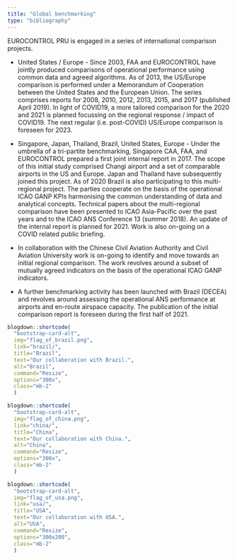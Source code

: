 ```yaml
---
title: "Global benchmarking"
type: "bibliography"
---
```


EUROCONTROL PRU is engaged in a series of international comparison projects. 

*	United States / Europe - Since 2003, FAA and EUROCONTROL have jointly produced comparisons of operational performance using common data and agreed algorithms. As of 2013, the US/Europe comparison is performed under a Memorandum of Cooperation between the United States and the European Union. The series comprises reports for 2008, 2010, 2012, 2013, 2015, and 2017 (published April 2019). In light of COVID19, a more tailored comparison for the 2020 and 2021 is planned focussing on the regional response / impact of COVID19. The next regular (i.e. post-COVID) US/Europe comparison is foreseen for 2023.

*	Singapore, Japan, Thailand, Brazil, United States, Europe - Under the umbrella of a tri-partite benchmarking, Singapore CAA, FAA, and EUROCONTROL prepared a first joint internal report in 2017. The scope of this initial study comprised Changi airport and a set of comparable airports in the US and Europe. Japan and Thailand have subsequently joined this project. As of 2020 Brazil is also participating to this multi-regional project. The parties cooperate on the basis of the operational ICAO GANP KPIs harmonising the common understanding of data and analytical concepts. Technical papers about the multi-regional comparison have been presented to ICAO Asia-Pacific over the past years and to the ICAO ANS Conference 13 (summer 2018). An update of the internal report is planned for 2021. Work is also on-going on a COVID related public briefing.  

*	In collaboration with the Chinese Civil Aviation Authority and Civil Aviation University work is on-going to identify and move towards an initial regional comparison. The work revolves around a subset of mutually agreed indicators on the basis of the operational ICAO GANP indicators.

*	A further benchmarking activity has been launched with Brazil (DECEA) and revolves around assessing the operational ANS performance at airports and en-route airspace capacity. The publication of the initial comparison report is foreseen during the first half of 2021.

<div class="col-sm-6">
<div class="container">
<div class="row">
<div class="card-deck">

```r
blogdown::shortcode(
  "bootstrap-card-alt",
  img="flag_of_brazil.png",
  link="brazil/",
  title="Brazil",
  text="Our collaboration with Brazil.", 
  alt="Brazil", 
  command="Resize", 
  options="300x", 
  class="mb-2"
  )
```

```r
blogdown::shortcode(
  "bootstrap-card-alt",
  img="flag_of_china.png",
  link="china/",
  title="China",
  text="Our collaboration with China.", 
  alt="China", 
  command="Resize", 
  options="300x", 
  class="mb-2"
  )
```

```r
blogdown::shortcode(
  "bootstrap-card-alt",
  img="flag_of_usa.png",
  link="usa/",
  title="USA",
  text="Our collaboration with USA.", 
  alt="USA", 
  command="Resize", 
  options="300x200", 
  class="mb-2"
  )
```


</div>
</div>
</div>

